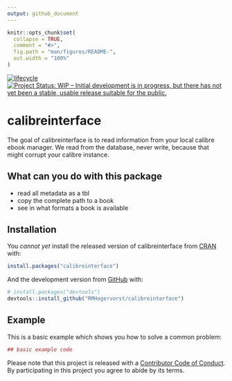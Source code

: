 ```yaml
---
output: github_document
---
```


<!-- README.md is generated from README.Rmd. Please edit that file -->

```r
knitr::opts_chunk$set(
  collapse = TRUE,
  comment = "#>",
  fig.path = "man/figures/README-",
  out.width = "100%"
)
```

[![lifecycle](https://img.shields.io/badge/lifecycle-experimental-orange.svg)](https://www.tidyverse.org/lifecycle/#experimental) [![Project Status: WIP – Initial development is in progress, but there has not yet been a stable, usable release suitable for the public.](http://www.repostatus.org/badges/latest/wip.svg)](http://www.repostatus.org/#wip)

# calibreinterface

The goal of calibreinterface is to read information from your local calibre ebook manager. We read from the database, never write, because that might corrupt your calibre instance. 

## What can you do with this package

- read all metadata as a tbl
- copy the complete path to a book
- see in what formats a book is available

## Installation

You *cannot yet* install the released version of calibreinterface from [CRAN](https://CRAN.R-project.org) with:

``` r
install.packages("calibreinterface")
```

And the development version from [GitHub](https://github.com/) with:

``` r
# install.packages("devtools")
devtools::install_github("RMHogervorst/calibreinterface")
```
## Example

This is a basic example which shows you how to solve a common problem:

```r
## basic example code
```


Please note that this project is released with a [Contributor Code of Conduct](CODE_OF_CONDUCT.md).
  By participating in this project you agree to abide by its terms.
